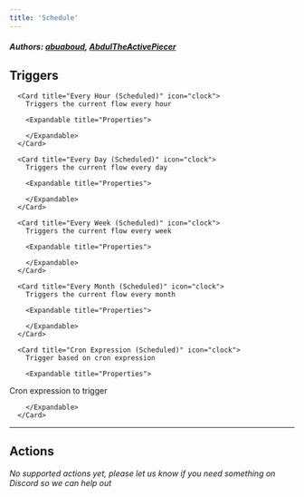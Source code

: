 ```yaml
---
title: 'Schedule'
---
```


##### Authors: [abuaboud](https://github.com/abuaboud), [AbdulTheActivePiecer](https://github.com/AbdulTheActivePiecer)


## Triggers


      <Card title="Every Hour (Scheduled)" icon="clock">
        Triggers the current flow every hour

        <Expandable title="Properties">
          
<ResponseField name="Run on weekends (Sat,Sun)" required type="Checkbox">

</ResponseField>
              
        </Expandable>
      </Card>
  
      <Card title="Every Day (Scheduled)" icon="clock">
        Triggers the current flow every day

        <Expandable title="Properties">
          
<ResponseField name="Hour of the day" required type="Static_dropdown">

</ResponseField>
            
<ResponseField name="Timezone" required type="Static_dropdown">

</ResponseField>
            
<ResponseField name="Run on weekends (Sat,Sun)" required type="Checkbox">

</ResponseField>
              
        </Expandable>
      </Card>
  
      <Card title="Every Week (Scheduled)" icon="clock">
        Triggers the current flow every week

        <Expandable title="Properties">
          
<ResponseField name="Day of the week" required type="Static_dropdown">

</ResponseField>
            
<ResponseField name="Hour of the day" required type="Static_dropdown">

</ResponseField>
            
<ResponseField name="Timezone" required type="Static_dropdown">

</ResponseField>
              
        </Expandable>
      </Card>
  
      <Card title="Every Month (Scheduled)" icon="clock">
        Triggers the current flow every month

        <Expandable title="Properties">
          
<ResponseField name="Day of the month" required type="Static_dropdown">

</ResponseField>
            
<ResponseField name="Hour of the day" required type="Static_dropdown">

</ResponseField>
            
<ResponseField name="Timezone" required type="Static_dropdown">

</ResponseField>
              
        </Expandable>
      </Card>
  
      <Card title="Cron Expression (Scheduled)" icon="clock">
        Trigger based on cron expression

        <Expandable title="Properties">
          
<ResponseField name="Cron Expression" required type="Short_text">
Cron expression to trigger
</ResponseField>
            
<ResponseField name="Timezone" required type="Static_dropdown">

</ResponseField>
              
        </Expandable>
      </Card>
  

---

## Actions

*No supported actions yet, please let us know if you need something on Discord so we can help out* 

